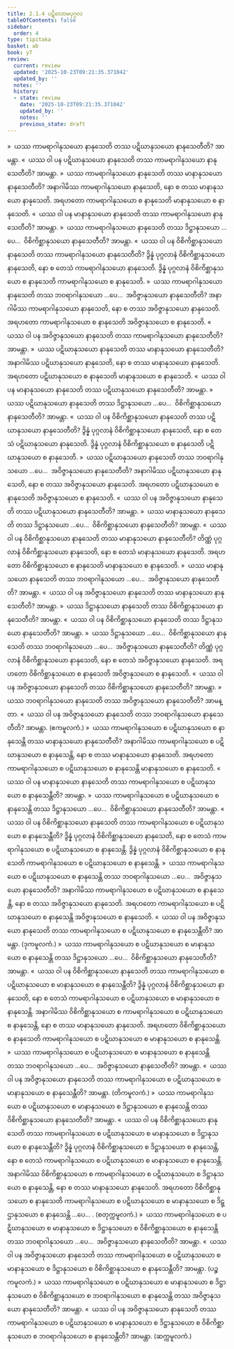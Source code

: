 ```yaml
---
title: 2.1.4 ပဋိလောမပုဂ္ဂလ
tableOfContents: false
sidebar:
  order: 4
type: tipitaka
basket: ab
book: y7
review:
  current: review
  updated: '2025-10-23T09:21:35.371042'
  updated_by: ''
  notes: ''
  history:
  - state: review
    date: '2025-10-23T09:21:35.371042'
    updated_by: ''
    notes: ''
    previous_state: draft
---
```



<ReviewStatus review={frontmatter.review} showDetails={true} />

<HypothesisAnnotation frontmatter={frontmatter} />

<DynamicBreadcrumb />

<Division number="36" book="y7" e="ch" v="34" p="79">

<Paragraph number="248" book="y7">
»  ယဿ ကာမရာဂါနုသယော နာနုသေတိ တဿ ပဋိဃာနုသယော နာနုသေတီတိ? အာမန္တာ.
</Paragraph>

<Paragraph number="249" book="y7">
«  ယဿ ဝါ ပန ပဋိဃာနုသယော နာနုသေတိ တဿ ကာမရာဂါနုသယော နာနုသေတီတိ? အာမန္တာ.
</Paragraph>

<Paragraph number="250" book="y7">
»  ယဿ ကာမရာဂါနုသယော နာနုသေတိ တဿ မာနာနုသယော နာနုသေတီတိ?
</Paragraph>

<Paragraph number="251" book="y7">
အနာဂါမိဿ ကာမရာဂါနုသယော နာနုသေတိ, နော စ တဿ မာနာနုသယော နာနုသေတိ. အရဟတော ကာမရာဂါနုသယော စ နာနုသေတိ မာနာနုသယော စ နာနုသေတိ.
</Paragraph>

<Paragraph number="252" book="y7">
«  ယဿ ဝါ ပန မာနာနုသယော နာနုသေတိ တဿ ကာမရာဂါနုသယော နာနုသေတီတိ? အာမန္တာ.
</Paragraph>

<Paragraph number="253" book="y7">
»  ယဿ ကာမရာဂါနုသယော နာနုသေတိ တဿ ဒိဋ္ဌာနုသယော …ပေ…  ဝိစိကိစ္ဆာနုသယော နာနုသေတီတိ? အာမန္တာ.
</Paragraph>

<Paragraph number="254" book="y7">
«  ယဿ ဝါ ပန ဝိစိကိစ္ဆာနုသယော နာနုသေတိ တဿ ကာမရာဂါနုသယော နာနုသေတီတိ?
</Paragraph>

<Paragraph number="255" book="y7">
ဒွိန္နံ ပုဂ္ဂလာနံ ဝိစိကိစ္ဆာနုသယော နာနုသေတိ, နော စ တေသံ ကာမရာဂါနုသယော နာနုသေတိ. ဒွိန္နံ ပုဂ္ဂလာနံ ဝိစိကိစ္ဆာနုသယော စ နာနုသေတိ ကာမရာဂါနုသယော စ နာနုသေတိ.
</Paragraph>

<Paragraph number="256" book="y7">
»  ယဿ ကာမရာဂါနုသယော နာနုသေတိ တဿ ဘဝရာဂါနုသယော …ပေ…  အဝိဇ္ဇာနုသယော နာနုသေတီတိ?
</Paragraph>

<Paragraph number="257" book="y7">
အနာဂါမိဿ ကာမရာဂါနုသယော နာနုသေတိ, နော စ တဿ အဝိဇ္ဇာနုသယော နာနုသေတိ. အရဟတော ကာမရာဂါနုသယော စ နာနုသေတိ အဝိဇ္ဇာနုသယော စ နာနုသေတိ.
</Paragraph>

<Paragraph number="258" book="y7">
«  ယဿ ဝါ ပန အဝိဇ္ဇာနုသယော နာနုသေတိ တဿ ကာမရာဂါနုသယော နာနုသေတီတိ? အာမန္တာ.
</Paragraph>

</Division>
<Division number="37" book="y7" e="ch" v="34" p="79">

<Paragraph number="259" book="y7">
»  ယဿ ပဋိဃာနုသယော နာနုသေတိ တဿ မာနာနုသယော နာနုသေတီတိ?
</Paragraph>

<Paragraph number="260" book="y7">
အနာဂါမိဿ ပဋိဃာနုသယော နာနုသေတိ, နော စ တဿ မာနာနုသယော နာနုသေတိ. အရဟတော ပဋိဃာနုသယော စ နာနုသေတိ မာနာနုသယော စ နာနုသေတိ.
</Paragraph>

<Paragraph number="261" book="y7">
«  ယဿ ဝါ ပန မာနာနုသယော နာနုသေတိ တဿ ပဋိဃာနုသယော နာနုသေတီတိ? အာမန္တာ.
</Paragraph>

<Paragraph number="262" book="y7">
»  ယဿ ပဋိဃာနုသယော နာနုသေတိ တဿ ဒိဋ္ဌာနုသယော …ပေ…  ဝိစိကိစ္ဆာနုသယော နာနုသေတီတိ? အာမန္တာ.
</Paragraph>

<Paragraph number="263" book="y7">
«  ယဿ ဝါ ပန ဝိစိကိစ္ဆာနုသယော နာနုသေတိ တဿ ပဋိဃာနုသယော နာနုသေတီတိ?
</Paragraph>

<Paragraph number="264" book="y7">
ဒွိန္နံ ပုဂ္ဂလာနံ ဝိစိကိစ္ဆာနုသယော နာနုသေတိ, နော စ တေသံ ပဋိဃာနုသယော နာနုသေတိ. ဒွိန္နံ ပုဂ္ဂလာနံ ဝိစိကိစ္ဆာနုသယော စ နာနုသေတိ ပဋိဃာနုသယော စ နာနုသေတိ.
</Paragraph>

<Paragraph number="265" book="y7">
»  ယဿ ပဋိဃာနုသယော နာနုသေတိ တဿ ဘဝရာဂါနုသယော …ပေ…  အဝိဇ္ဇာနုသယော နာနုသေတီတိ?
</Paragraph>

<Paragraph number="266" book="y7">
အနာဂါမိဿ ပဋိဃာနုသယော နာနုသေတိ, နော စ တဿ အဝိဇ္ဇာနုသယော နာနုသေတိ. အရဟတော ပဋိဃာနုသယော စ နာနုသေတိ အဝိဇ္ဇာနုသယော စ နာနုသေတိ.
</Paragraph>

<Paragraph number="267" book="y7">
«  ယဿ ဝါ ပန အဝိဇ္ဇာနုသယော နာနုသေတိ တဿ ပဋိဃာနုသယော နာနုသေတီတိ? အာမန္တာ.
</Paragraph>

</Division>
<Division number="38" book="y7" e="ch" v="34" p="80">

<Paragraph number="268" book="y7">
»  ယဿ မာနာနုသယော နာနုသေတိ တဿ ဒိဋ္ဌာနုသယော …ပေ…  ဝိစိကိစ္ဆာနုသယော နာနုသေတီတိ? အာမန္တာ.
</Paragraph>

<Paragraph number="269" book="y7">
«  ယဿ ဝါ ပန ဝိစိကိစ္ဆာနုသယော နာနုသေတိ တဿ မာနာနုသယော နာနုသေတီတိ?
</Paragraph>

<Paragraph number="270" book="y7">
တိဏ္ဏံ ပုဂ္ဂလာနံ ဝိစိကိစ္ဆာနုသယော နာနုသေတိ, နော စ တေသံ မာနာနုသယော နာနုသေတိ. အရဟတော ဝိစိကိစ္ဆာနုသယော စ နာနုသေတိ မာနာနုသယော စ နာနုသေတိ.
</Paragraph>

<Paragraph number="271" book="y7">
»  ယဿ မာနာနုသယော နာနုသေတိ တဿ ဘဝရာဂါနုသယော …ပေ…  အဝိဇ္ဇာနုသယော နာနုသေတီတိ? အာမန္တာ.
</Paragraph>

<Paragraph number="272" book="y7">
«  ယဿ ဝါ ပန အဝိဇ္ဇာနုသယော နာနုသေတိ တဿ မာနာနုသယော နာနုသေတီတိ? အာမန္တာ.
</Paragraph>

</Division>
<Division number="39" book="y7" e="ch" v="34" p="80">

<Paragraph number="273" book="y7">
»  ယဿ ဒိဋ္ဌာနုသယော နာနုသေတိ တဿ ဝိစိကိစ္ဆာနုသယော နာနုသေတီတိ? အာမန္တာ.
</Paragraph>

<Paragraph number="274" book="y7">
«  ယဿ ဝါ ပန ဝိစိကိစ္ဆာနုသယော နာနုသေတိ တဿ ဒိဋ္ဌာနုသယော နာနုသေတီတိ? အာမန္တာ.
</Paragraph>

<Paragraph number="275" book="y7">
»  ယဿ ဒိဋ္ဌာနုသယော …ပေ…  ဝိစိကိစ္ဆာနုသယော နာနုသေတိ တဿ ဘဝရာဂါနုသယော …ပေ…  အဝိဇ္ဇာနုသယော နာနုသေတီတိ?
</Paragraph>

<Paragraph number="276" book="y7">
တိဏ္ဏံ ပုဂ္ဂလာနံ ဝိစိကိစ္ဆာနုသယော နာနုသေတိ, နော စ တေသံ အဝိဇ္ဇာနုသယော နာနုသေတိ. အရဟတော ဝိစိကိစ္ဆာနုသယော စ နာနုသေတိ အဝိဇ္ဇာနုသယော စ နာနုသေတိ.
</Paragraph>

<Paragraph number="277" book="y7">
«  ယဿ ဝါ ပန အဝိဇ္ဇာနုသယော နာနုသေတိ တဿ ဝိစိကိစ္ဆာနုသယော နာနုသေတီတိ? အာမန္တာ.
</Paragraph>

</Division>
<Division number="40" book="y7" e="ch" v="34" p="81">

<Paragraph number="278" book="y7">
»  ယဿ ဘဝရာဂါနုသယော နာနုသေတိ တဿ အဝိဇ္ဇာနုသယော နာနုသေတီတိ? အာမန္တာ.
</Paragraph>

<Paragraph number="279" book="y7">
«  ယဿ ဝါ ပန အဝိဇ္ဇာနုသယော နာနုသေတိ တဿ ဘဝရာဂါနုသယော နာနုသေတီတိ? အာမန္တာ. (ဧကမူလကံ.)
</Paragraph>

</Division>
<Division number="41" book="y7" e="ch" v="34" p="81">

<Paragraph number="280" book="y7">
»  ယဿ ကာမရာဂါနုသယော စ ပဋိဃာနုသယော စ နာနုသေန္တိ တဿ မာနာနုသယော နာနုသေတီတိ?
</Paragraph>

<Paragraph number="281" book="y7">
အနာဂါမိဿ ကာမရာဂါနုသယော စ ပဋိဃာနုသယော စ နာနုသေန္တိ, နော စ တဿ မာနာနုသယော နာနုသေတိ. အရဟတော ကာမရာဂါနုသယော စ ပဋိဃာနုသယော စ နာနုသေန္တိ မာနာနုသယော စ နာနုသေတိ.
</Paragraph>

<Paragraph number="282" book="y7">
«  ယဿ ဝါ ပန မာနာနုသယော နာနုသေတိ တဿ ကာမရာဂါနုသယော စ ပဋိဃာနုသယော စ နာနုသေန္တီတိ? အာမန္တာ.
</Paragraph>

<Paragraph number="283" book="y7">
»  ယဿ ကာမရာဂါနုသယော စ ပဋိဃာနုသယော စ နာနုသေန္တိ တဿ ဒိဋ္ဌာနုသယော …ပေ…  ဝိစိကိစ္ဆာနုသယော နာနုသေတီတိ? အာမန္တာ.
</Paragraph>

<Paragraph number="284" book="y7">
«  ယဿ ဝါ ပန ဝိစိကိစ္ဆာနုသယော နာနုသေတိ တဿ ကာမရာဂါနုသယော စ ပဋိဃာနုသယော စ နာနုသေန္တီတိ?
</Paragraph>

<Paragraph number="285" book="y7">
ဒွိန္နံ ပုဂ္ဂလာနံ ဝိစိကိစ္ဆာနုသယော နာနုသေတိ, နော စ တေသံ ကာမရာဂါနုသယော စ ပဋိဃာနုသယော စ နာနုသေန္တိ. ဒွိန္နံ ပုဂ္ဂလာနံ ဝိစိကိစ္ဆာနုသယော စ နာနုသေတိ ကာမရာဂါနုသယော စ ပဋိဃာနုသယော စ နာနုသေန္တိ.
</Paragraph>

<Paragraph number="286" book="y7">
»  ယဿ ကာမရာဂါနုသယော စ ပဋိဃာနုသယော စ နာနုသေန္တိ တဿ ဘဝရာဂါနုသယော …ပေ…  အဝိဇ္ဇာနုသယော နာနုသေတီတိ?
</Paragraph>

<Paragraph number="287" book="y7">
အနာဂါမိဿ ကာမရာဂါနုသယော စ ပဋိဃာနုသယော စ နာနုသေန္တိ, နော စ တဿ အဝိဇ္ဇာနုသယော နာနုသေတိ. အရဟတော ကာမရာဂါနုသယော စ ပဋိဃာနုသယော စ နာနုသေန္တိ အဝိဇ္ဇာနုသယော စ နာနုသေတိ.
</Paragraph>

<Paragraph number="288" book="y7">
«  ယဿ ဝါ ပန အဝိဇ္ဇာနုသယော နာနုသေတိ တဿ ကာမရာဂါနုသယော စ ပဋိဃာနုသယော စ နာနုသေန္တီတိ? အာမန္တာ. (ဒုကမူလကံ.)
</Paragraph>

</Division>
<Division number="42" book="y7" e="ch" v="34" p="81">

<Paragraph number="289" book="y7">
»  ယဿ ကာမရာဂါနုသယော စ ပဋိဃာနုသယော စ မာနာနုသယော စ နာနုသေန္တိ တဿ ဒိဋ္ဌာနုသယော …ပေ…  ဝိစိကိစ္ဆာနုသယော နာနုသေတီတိ? အာမန္တာ.
</Paragraph>

<Paragraph number="290" book="y7">
«  ယဿ ဝါ ပန ဝိစိကိစ္ဆာနုသယော နာနုသေတိ တဿ ကာမရာဂါနုသယော စ ပဋိဃာနုသယော စ မာနာနုသယော စ နာနုသေန္တီတိ?
</Paragraph>

<Paragraph number="291" book="y7">
ဒွိန္နံ ပုဂ္ဂလာနံ ဝိစိကိစ္ဆာနုသယော နာနုသေတိ, နော စ တေသံ ကာမရာဂါနုသယော စ ပဋိဃာနုသယော စ မာနာနုသယော စ နာနုသေန္တိ. အနာဂါမိဿ ဝိစိကိစ္ဆာနုသယော စ ကာမရာဂါနုသယော စ ပဋိဃာနုသယော စ နာနုသေန္တိ, နော စ တဿ မာနာနုသယော နာနုသေတိ. အရဟတော ဝိစိကိစ္ဆာနုသယော စ နာနုသေတိ ကာမရာဂါနုသယော စ ပဋိဃာနုသယော စ မာနာနုသယော စ နာနုသေန္တိ.
</Paragraph>

<Paragraph number="292" book="y7">
»  ယဿ ကာမရာဂါနုသယော စ ပဋိဃာနုသယော စ မာနာနုသယော စ နာနုသေန္တိ တဿ ဘဝရာဂါနုသယော …ပေ…  အဝိဇ္ဇာနုသယော နာနုသေတီတိ? အာမန္တာ.
</Paragraph>

<Paragraph number="293" book="y7">
«  ယဿ ဝါ ပန အဝိဇ္ဇာနုသယော နာနုသေတိ တဿ ကာမရာဂါနုသယော စ ပဋိဃာနုသယော စ မာနာနုသယော စ နာနုသေန္တီတိ? အာမန္တာ. (တိကမူလကံ.)
</Paragraph>

</Division>
<Division number="43" book="y7" e="ch" v="34" p="82">

<Paragraph number="294" book="y7">
»  ယဿ ကာမရာဂါနုသယော စ ပဋိဃာနုသယော စ မာနာနုသယော စ ဒိဋ္ဌာနုသယော စ နာနုသေန္တိ တဿ ဝိစိကိစ္ဆာနုသယော နာနုသေတီတိ? အာမန္တာ.
</Paragraph>

<Paragraph number="295" book="y7">
«  ယဿ ဝါ ပန ဝိစိကိစ္ဆာနုသယော နာနုသေတိ တဿ ကာမရာဂါနုသယော စ ပဋိဃာနုသယော စ မာနာနုသယော စ ဒိဋ္ဌာနုသယော စ နာနုသေန္တီတိ?
</Paragraph>

<Paragraph number="296" book="y7">
ဒွိန္နံ ပုဂ္ဂလာနံ ဝိစိကိစ္ဆာနုသယော စ ဒိဋ္ဌာနုသယော စ နာနုသေန္တိ, နော စ တေသံ ကာမရာဂါနုသယော စ ပဋိဃာနုသယော စ မာနာနုသယော စ နာနုသေန္တိ. အနာဂါမိဿ ဝိစိကိစ္ဆာနုသယော စ ကာမရာဂါနုသယော စ ပဋိဃာနုသယော စ ဒိဋ္ဌာနုသယော စ နာနုသေန္တိ, နော စ တဿ မာနာနုသယော နာနုသေတိ. အရဟတော ဝိစိကိစ္ဆာနုသယော စ နာနုသေတိ ကာမရာဂါနုသယော စ ပဋိဃာနုသယော စ မာနာနုသယော စ ဒိဋ္ဌာနုသယော စ နာနုသေန္တိ …ပေ… . (စတုက္ကမူလကံ.)
</Paragraph>

</Division>
<Division number="44" book="y7" e="ch" v="34" p="82">

<Paragraph number="297" book="y7">
»  ယဿ ကာမရာဂါနုသယော စ ပဋိဃာနုသယော စ မာနာနုသယော စ ဒိဋ္ဌာနုသယော စ ဝိစိကိစ္ဆာနုသယော စ နာနုသေန္တိ တဿ ဘဝရာဂါနုသယော …ပေ…  အဝိဇ္ဇာနုသယော နာနုသေတီတိ? အာမန္တာ.
</Paragraph>

<Paragraph number="298" book="y7">
«  ယဿ ဝါ ပန အဝိဇ္ဇာနုသယော နာနုသေတိ တဿ ကာမရာဂါနုသယော စ ပဋိဃာနုသယော စ မာနာနုသယော စ ဒိဋ္ဌာနုသယော စ ဝိစိကိစ္ဆာနုသယော စ နာနုသေန္တီတိ? အာမန္တာ. (ပဉ္စကမူလကံ.)
</Paragraph>

</Division>
<Division number="45" book="y7" e="ch" v="34" p="83">

<Paragraph number="299" book="y7">
»  ယဿ ကာမရာဂါနုသယော စ ပဋိဃာနုသယော စ မာနာနုသယော စ ဒိဋ္ဌာနုသယော စ ဝိစိကိစ္ဆာနုသယော စ ဘဝရာဂါနုသယော စ နာနုသေန္တိ တဿ အဝိဇ္ဇာနုသယော နာနုသေတီတိ? အာမန္တာ.
</Paragraph>

<Paragraph number="300" book="y7">
«  ယဿ ဝါ ပန အဝိဇ္ဇာနုသယော နာနုသေတိ တဿ ကာမရာဂါနုသယော စ ပဋိဃာနုသယော စ မာနာနုသယော စ ဒိဋ္ဌာနုသယော စ ဝိစိကိစ္ဆာနုသယော စ ဘဝရာဂါနုသယော စ နာနုသေန္တီတိ? အာမန္တာ. (ဆက္ကမူလကံ.)
</Paragraph>
</Division>